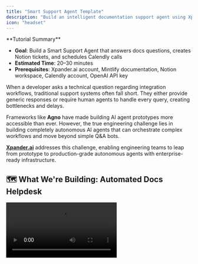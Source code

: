 ```yaml
---
title: "Smart Support Agent Template"
description: "Build an intelligent documentation support agent using Xpander.ai, Mintlify, Notion & Calendly that escalates to human agents when needed"
icon: "headset"
---
```


<Note>
  **Tutorial Summary**

  - **Goal**: Build a Smart Support Agent that answers docs questions, creates Notion tickets, and schedules Calendly calls
  - **Estimated Time**: 20–30 minutes
  - **Prerequisites**: Xpander.ai account, Mintlify documentation, Notion workspace, Calendly account, OpenAI API key
</Note>

When a developer asks a technical question regarding integration workflows, traditional support systems often fall short. They either provide generic responses or require human agents to handle every query, creating bottlenecks and delays.

Frameworks like **Agno** have made building AI agent prototypes more accessible than ever. However, the true engineering challenge lies in building completely autonomous AI agents that can orchestrate complex workflows and move beyond simple Q&A bots.

**[Xpander.ai](http://xpander.ai)** addresses this challenge, enabling engineering teams to leap from prototype to production-grade autonomous agents with enterprise-ready infrastructure.

## 🗺️ What We're Building: Automated Docs Helpdesk

<Frame>
  <video autoPlay loop playsInline className="w-full aspect-video" src="https://assets.xpanderai.io/demo_xpander_support_agent.mp4" />
</Frame>

Ever feel stuck answering the same customer questions again and again? No matter how good your documentation is, customers can't find the right answers to their queries. This leads to repetitive support tickets, increased workload on human agents, and slow response times.

Imagine your documentation being part of your support team. With **Xpander.ai**, we can create an AI agent that lives inside the documentation itself—capable of answering queries accurately and with speed. When unable to find answers, it escalates tickets to Notion for human intervention and provides options to schedule calls via Calendly.

## ✨ Key Features

### 1. Smart Documentation Search
- **Answer First** – Agent's primary goal is to find answers directly within the documentation
- **Confidence-based responses** – Only provides answers when confidence ≥ 0.85
- **Source citation** – Always includes documentation URLs for transparency

### 2. Intelligent Escalation
- **Smart ticket creation** – Creates Notion tickets when unable to find relevant answers
- **No guesswork** – Never provides uncertain responses
- **Human handoff** – Seamless transition to human support when needed

### 3. Proactive Scheduling
- **Calendly integration** – Offers call scheduling after handling tickets
- **Flexible booking** – Users can schedule calls regardless of ticket status
- **Multi-modal support** – Combines chat, tickets, and calls for comprehensive support

## 🛠️ Prerequisites

1. **Xpander.ai account** – For agent orchestration and deployment
2. **Mintlify documentation** – Source of truth for agent responses  
3. **Notion workspace** – For ticket management and escalation
4. **Calendly account** – For call scheduling integration
5. **OpenAI API key** – For LLM inference (GPT-4o-mini recommended)

<Tip>
  The entire project is available on **Xpander.ai** platform as a **pre-built template**. With just a few clicks, you can deploy your version. This template is already in use within the Xpander.ai community.

  [**Explore Support Agent Template**](https://app.xpander.ai/agents/e794a1aa-d437-4bb3-a06e-8f35535d6e58)
</Tip>

## 🧑‍💻 Step-by-Step Implementation

### Step 1: Setting Up the Agent

Access the Xpander platform at `https://app.xpander.ai/` and click "New Agent" at the top right of the workspace.

<Frame>
  ![Agent Creation](/images/tutorial-3/image.png)
</Frame>

**Configuration:**
- **Agent Name**: Mintlify Docs Support Agent
- **Framework**: Agno (currently the only framework available on Xpander.ai)
- **LLM Selection**: GPT-4o-mini (recommended for speed and efficiency)
- **Knowledge Base**: Connect your Mintlify documentation files for RAG (Retrieval-Augmented Generation)

<Frame>
  ![Agent Configuration](/images/tutorial-3/image%201.png)
</Frame>

### Step 2: Writing the System Prompt

The system prompt is critical as it determines the core instructions for the agent. Xpander.ai provides an in-built AI to help generate effective prompts.

**Our Approach:**

**Mission Statement:**
```
You are the Mintlify agent for xpander.ai. Serve as the primary support channel using only Mintlify docs, OR if confidence is below 0.85, start the fallback process.
```

**Behavior Workflow:**
1. **High Confidence (≥ 0.85)**: Paraphrase the answer concisely and cite the source URL
2. **Low Confidence (< 0.85)**: Start the fallback process (no guessing allowed)

<Frame>
  ![Smart Support Agent Architecture](/images/tutorial-3/mintlify-seq.drawio.png)
</Frame>

**Fallback Process:**
- Offer to create a support ticket through **Notion**
- After ticket creation or user preference, provide **Calendly** scheduling option

<Frame>
  ![System Prompt Configuration](/images/tutorial-3/image%202.png)
</Frame>

### Step 3: Multi-Agent Coordination

Xpander.ai makes third-party tool integration completely hassle-free through ready-to-use connectors.

**Configuring Mintlify Search Tool:**

In the tools tab, configure the Mintlify Search tool with additional instructions for effective documentation querying.

<Frame>
  ![Mintlify Tool Configuration](/images/tutorial-3/image%203.png)
</Frame>

**Attaching Third-Party Agents:**

Navigate to the Connectors menu and find connectors for Notion and Calendly. Each connector provides ready-made API endpoints for specific actions:

- **Notion**: API endpoint for creating support tickets
- **Calendly**: API endpoint for scheduling calls

<Frame>
  ![Notion Connector](/images/tutorial-3/image%204.png)
</Frame>

<Frame>
  ![Calendly Connector](/images/tutorial-3/image%205.png)
</Frame>

In the Multi-agent tab, attach the third-party agents (Xpander-Notion and Calendly) found in the connectors menu.

<Frame>
  ![Multi-Agent Setup](/images/tutorial-3/image%206.png)
</Frame>

### Step 4: Setting Rules and Goals

Encode the most important instructions as Rules and Goals for consistent behavior.

**Key Rule**: 
```
Always answer user queries solely using xpander.ai's Mintlify-indexed documentation, querying llms.txt and llms-full.txt first.
```

**Key Goal**: 
```
When documentation lacks confident answers, offer to create a Notion support ticket with relevant user query details for further assistance.
```

<Frame>
  ![Rules and Goals](/images/tutorial-3/image%207.png)
</Frame>

## 🧪 Agent in Action

### Scenario 1: Answer Not Found (Escalation Flow)

**User Query:**
```
Hi I need help configuring agent with Agno, is your team available tomorrow morning for a tech session @AI Support engineer
```

**Agent Response Flow:**

1. **Initial Assessment**: Agent searches documentation but finds no confident answer
2. **Escalation Offer**: "I couldn't locate a relevant entry in our documentation for that specific integration. Would you like to open a support ticket in Notion so our team can assist further?"
3. **Ticket Creation**: Creates support ticket #12345 in Notion
4. **Follow-up**: "Great, I've created a support ticket #12345 for you. Our team will be in touch shortly. Would you also like to schedule a call with our support team to discuss this issue?"

<Frame>
  ![Escalation Flow](/images/tutorial-3/WhatsApp_Image_2025-07-29_at_08.57.05_0decc882.jpg)
</Frame>

<Frame>
  ![Agent Graph](/images/tutorial-3/image%208.png)
</Frame>

<Note>
  **Observe the control-flow in Agent Graph during response generation** - this shows how the multi-agent system coordinates between different tools and services.
</Note>

**Results:**

- **Notion Ticket Created**:
<Frame>
  ![Notion Ticket](/images/tutorial-3/WhatsApp_Image_2025-07-29_at_08.57.06_c76b6c42.jpg)
</Frame>

- **Calendly Call Scheduled**:
<Frame>
  ![Calendly Booking](/images/tutorial-3/WhatsApp_Image_2025-07-29_at_08.57.06_8da35ccf.jpg)
</Frame>

### Scenario 2: Answer Found (Direct Response)

When the agent finds a high-confidence answer, the interaction is quick and efficient. It provides a direct response along with the source URL from the documentation.

<Frame>
  ![Direct Answer](/images/tutorial-3/WhatsApp_Image_2025-07-29_at_08.57.07_32b76d65.jpg)
</Frame>

**Support tickets and their status in Notion:**

<Frame>
  ![Notion Dashboard](/images/tutorial-3/1000209568.jpg)
</Frame>

## 💻 Developer Support Capabilities

While the primary focus is on no-code workflow, **Xpander.ai** also excels at processing technical queries and providing comprehensive developer support.

**Example: Technical Integration Query**

<Frame>
  ![Developer Query 1](/images/tutorial-3/1000209637.jpg)
</Frame>

<Frame>
  ![Developer Query 2](/images/tutorial-3/1000209638.jpg)
</Frame>

<Frame>
  ![Developer Query 3](/images/tutorial-3/1000209639.jpg)
</Frame>

When developers ask technical questions about integration workflows with Agno, the Mintlify Support Agent provides:

- **Step-by-step descriptions** of required integration steps
- **Inline code snippets** for specific integration patterns
- **Best practices** and troubleshooting guidance
- **Source documentation links** for deeper exploration

## 🎯 Final Thoughts

Building the Mintlify Docs Support Agent on **Xpander.ai** demonstrates how powerful automation can be achieved using no-code platforms. This level of support system automation is a game-changer that significantly reduces human workload while maintaining high-quality assistance.

**Key Benefits:**

- **24/7 Availability** – Solves user queries in seconds, any time of day
- **Smart Escalation** – Knows exactly when human intervention is needed
- **Seamless Integration** – Connects documentation, ticketing, and scheduling in one workflow
- **No Technical Expertise Required** – Built entirely through no-code interfaces

**Production Impact:**

- **Reduced Support Load** – Handles routine documentation queries automatically
- **Faster Response Times** – Instant answers for documented topics
- **Better User Experience** – Consistent, accurate responses with proper source attribution
- **Efficient Escalation** – Human agents only handle complex, undocumented issues

The no-code approach of **Xpander.ai** enables teams to create sophisticated assistants without backend complexity, infrastructure management, or extensive development resources.

**Next Steps:**
- Customize the confidence threshold based on your documentation quality
- Add more connectors for your specific toolstack (Jira, Zendesk, etc.)
- Implement custom escalation rules for different types of queries
- Set up analytics to track agent performance and user satisfaction

Ready to transform your support workflow? Start building your intelligent support agent today! 🚀

<Tip>
  **Quick Start**: Use the pre-built template at [Xpander.ai Support Agent Template](https://docs.xpander.ai/templates/03-support-agent) to get started in minutes rather than building from scratch.
</Tip>